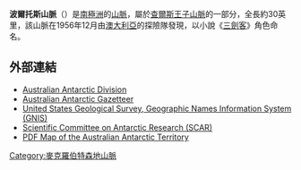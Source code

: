 '''波爾托斯山脈'''（{{lang-en|Porthos Range}}）是[[南極洲|南極洲]]的[[山脈|山脈]]，屬於[[查爾斯王子山脈|查爾斯王子山脈]]的一部分，全長約30英里，該山脈在1956年12月由[[澳大利亞|澳大利亞]]的探險隊發現，以小說《[[三劍客|三劍客]]》角色命名。

==外部連結==
* [http://www.aad.gov.au/ Australian Antarctic Division]
* [https://web.archive.org/web/20071030143303/http://aadc-maps.aad.gov.au/aadc/gaz/search_names.cfm Australian Antarctic Gazetteer]
* [http://geonames.usgs.gov/pls/gnispublic/ United States Geological Survey, Geographic Names Information System (GNIS)] {{Wayback|url=http://geonames.usgs.gov/pls/gnispublic/ |date=20080725002225 }}
* [https://web.archive.org/web/20100818063123/http://www.scar.org/information/ Scientific Committee on Antarctic Research (SCAR)]
* [https://web.archive.org/web/20080907213041/http://aadc-maps.aad.gov.au/database/mapcat/antarctica/v4_99_00.pdf PDF Map of the Australian Antarctic Territory]

{{coord|70|25|S|65|50|E|type:mountain_dim:100000_region:AQ|display=title}}

{{DEFAULTSORT:Porthos Range}}
[[Category:麥克羅伯特森地山脈|Category:麥克羅伯特森地山脈]]


{{MacRobertsonLand-geo-stub}}